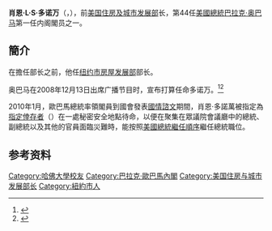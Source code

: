 {{Infobox officeholder
|name         = 肖恩·多诺万<br>Shaun Donovan
|image        = DonovanShaunLS.jpg
|office       = [[美国行政管理和预算局|美国行政管理和预算局局長]]
|deputy       = {{le|布萊恩·德澤|Brian Deese}}
|president    = [[巴拉克·欧巴马|巴拉克·欧巴马]]
|term_start   = 2014年8月5日
|term_end     = 2017年1月20日
|predecessor  = {{le|布萊恩·德澤|Brian Deese}}{{small|（代理）}}
|successor    = {{le|馬克·桑迪|Mark Sandy}}{{small|（代理）}}
|office1      = 第15任[[美国住房和城市发展部部长|美国住房和城市发展部部长]]
|president1   = [[巴拉克·欧巴马|巴拉克·欧巴马]]
|deputy1      = {{le|羅恩·西姆斯|Ron Sims}}<br>莫里斯·瓊斯<br>海倫·卡諾夫斯基{{small|（代理）}}
|term_start1  = 2009年1月26日
|term_end1    = 2014年7月28日
|predecessor1 = {{le|斯蒂夫·普雷斯顿|Steve Preston}}
|successor1   = {{le|朱利安·卡斯特罗|Julian Castro}}
|birth_date   = {{birth date and age|1966|1|24}}
|birth_place  = [[美國|美國]][[纽约州|纽约州]][[纽约市|纽约市]]
|death_date   = 
|death_place  = 
|party        = [[民主党_(美国)|民主党]]
|spouse       = 丽萨·吉尔伯特（Liza Gilbert）
|education    = [[哈佛大学|哈佛大学]]{{small|（[[文學士|BA]]、[[公共行政碩士|MPA]]、{{le|建築碩士|Master of Architecture|MArch}}）}}
}}

'''肖恩·L·S·多诺万'''（{{lang-en|Shaun L.S. Donovan}}，{{bd|1966年|1月24日||}}），前[[美国住房及城市发展部|美国住房及城市发展部]]长，第44任[[美國總統|美國總統]][[巴拉克·奥巴马|巴拉克·奥巴马]]第一任内阁閣员之一。

== 簡介 ==
在擔任部长之前，他任[[纽约市|纽约市]][[房屋发展部|房屋发展部]]部长。

奥巴马在2008年12月13日出席广播节目时，宣布打算任命多诺万。<ref>{{cite web |url=http://change.gov/newsroom/entry/secretary_of_housing_and_urban_development_announced_in_weekly_address/ |title=Secretary of Housing and Urban Development announced in Weekly Address |publisher=[[change.gov|change.gov]] |date=December 13, 2008 |language=en |accessdate=December 14, 2008 |archive-date=2016-10-27 |archive-url=https://web.archive.org/web/20161027194750/http://change.gov/newsroom/entry/secretary_of_housing_and_urban_development_announced_in_weekly_address/ |dead-url=no }}</ref><ref name=swornin>{{cite web |author = Staff |title = Shaun Donovan Secretary U.S. Department of Housing and Urban Development |publisher = Department of Housing and Urban Development |date = 2009-01-29 |url = http://www.hud.gov/about/secretary/donovanbio.cfm |format =  |accessdate = 2009-01-30 |quote = On January 26, 2009, Shaun Donovan was sworn in as the 15th United States Secretary for Housing and Urban Development. |language = en |archive-date = 2016-08-29 |archive-url = https://web.archive.org/web/20160829092854/http://www.hud.gov/about/secretary/donovanbio.cfm |dead-url = no }}</ref>

2010年1月，歐巴馬總統率領閣員到國會發表[[國情諮文|國情諮文]]期間，肖恩·多諾萬被指定為[[指定倖存者|指定倖存者]]（{{lang|en|Designated survivor}}）在一處秘密安全地點待命，以便在聚集在眾議院會議廳中的總統、副總統以及其他的官員面臨災難時，能按照[[美國總統繼任順序|美國總統繼任順序]]繼任總統職位。

==参考资料==
<references/>

{{Barack Obama cabinet}}

{{DEFAULTSORT: Donovan, Shaun}}
[[Category:哈佛大學校友|Category:哈佛大學校友]]
[[Category:巴拉克·歐巴馬內閣|Category:巴拉克·歐巴馬內閣]]
[[Category:美国住房与城市发展部长|Category:美国住房与城市发展部长]]
[[Category:紐約市人|Category:紐約市人]]
